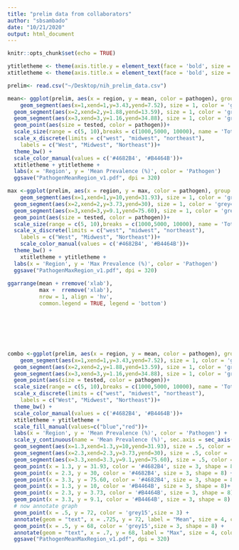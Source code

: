 ```yaml
---
title: "prelim data from collaborators"
author: "sbsambado"
date: "10/21/2020"
output: html_document
---
```


```r
knitr::opts_chunk$set(echo = TRUE)

ytitletheme <- theme(axis.title.y = element_text(face = 'bold', size = 12, vjust = 0.5))
xtitletheme <- theme(axis.title.x = element_text(face = 'bold', size = 12, vjust = 0.5))

```


```r
prelim<- read.csv("~/Desktop/nih_prelim_data.csv")

mean<- ggplot(prelim, aes(x = region, y = mean, color = pathogen), group = region)+
    geom_segment(aes(x=1,xend=1,y=3.43,yend=7.52), size = 1, color = 'grey45')+
  geom_segment(aes(x=2,xend=2,y=1.88,yend=13.59), size = 1, color = 'grey45')+
  geom_segment(aes(x=3,xend=3,y=1.16,yend=34.88), size = 1, color = 'grey45')+
  geom_point(aes(size = tested, color = pathogen))+
  scale_size(range = c(5, 10),breaks = c(1000,5000, 10000), name = 'Total ticks tested')+
  scale_x_discrete(limits = c("west", "midwest", "northeast"),
    labels = c("West", "Midwest", "Northeast"))+
  theme_bw() +
  scale_color_manual(values = c('#4682B4', '#B4464B'))+
  xtitletheme + ytitletheme +
  labs(x = 'Region', y = 'Mean Prevalence (%)', color = 'Pathogen')
  ggsave("PathogenMeanRegion_v1.pdf", dpi = 320)

max <-ggplot(prelim, aes(x = region, y = max, color = pathogen), group = region)+
    geom_segment(aes(x=1,xend=1,y=10,yend=31.93), size = 1, color = 'grey45')+
  geom_segment(aes(x=2,xend=2,y=3.73,yend=30), size = 1, color = 'grey45')+
  geom_segment(aes(x=3,xend=3,y=9.1,yend=75.60), size = 1, color = 'grey45')+
  geom_point(aes(size = tested, color = pathogen))+
  scale_size(range = c(5, 10),breaks = c(1000,5000, 10000), name = 'Total ticks tested')+
  scale_x_discrete(limits = c("west", "midwest", "northeast"),
    labels = c("West", "Midwest", "Northeast"))+
    scale_color_manual(values = c('#4682B4', '#B4464B'))+
  theme_bw() +
    xtitletheme + ytitletheme +
  labs(x = 'Region', y = 'Max Prevalence (%)', color = 'Pathogen') 
  ggsave("PathogenMaxRegion_v1.pdf", dpi = 320)
 
ggarrange(mean + rremove('xlab'),
          max +  rremove('xlab'),
          nrow = 1, align = 'hv',
          common.legend = TRUE, legend = 'bottom')







combo <-ggplot(prelim, aes(x = region, y = mean, color = pathogen), group = region)+
    geom_segment(aes(x=1,xend=1,y=3.43,yend=7.52), size = 1, color = 'grey45')+
  geom_segment(aes(x=2,xend=2,y=1.88,yend=13.59), size = 1, color = 'grey45')+
  geom_segment(aes(x=3,xend=3,y=1.16,yend=34.88), size = 1, color = 'grey45')+
  geom_point(aes(size = tested, color = pathogen))+
  scale_size(range = c(5, 10),breaks = c(1000,5000, 10000), name = 'Total ticks tested')+
  scale_x_discrete(limits = c("west", "midwest", "northeast"),
    labels = c("West", "Midwest", "Northeast"))+
  theme_bw() +
  scale_color_manual(values = c('#4682B4', '#B4464B'))+
  xtitletheme + ytitletheme +
  scale_fill_manual(values=c("blue","red"))+
  labs(x = 'Region', y = 'Mean Prevalence (%)', color = 'Pathogen') +
  scale_y_continuous(name = 'Mean Prevalence (%)', sec.axis = sec_axis(trans=~.*1, name = 'Max Prevalence (%)' ))+
  geom_segment(aes(x=1.3,xend=1.3,y=10,yend=31.93), size = .5, color = 'grey45')+
  geom_segment(aes(x=2.3,xend=2.3,y=3.73,yend=30), size = .5, color = 'grey45')+
  geom_segment(aes(x=3.3,xend=3.3,y=9.1,yend=75.60), size = .5, color = 'grey45')+
  geom_point(x = 1.3, y = 31.93, color = '#4682B4', size = 3, shape = 8)+
  geom_point(x = 2.3, y = 30, color = '#4682B4', size = 3, shape = 8) +
  geom_point(x = 3.3, y = 75.60, color = '#4682B4', size = 3, shape = 8) +
  geom_point(x = 1.3, y = 10, color = '#B4464B', size = 3, shape = 8)+
  geom_point(x = 2.3, y = 3.73, color = '#B4464B', size = 3, shape = 8) +
  geom_point(x = 3.3, y = 9.1, color = '#B4464B', size = 3, shape = 8) +
  # now annotate graph
  geom_point(x = .5, y = 72, color = 'grey15',size = 3) +
  annotate(geom = "text", x = .725, y = 72, label = "Mean", size = 4, color = 'red') +
  geom_point(x = .5, y = 68, color = 'grey15',size = 3, shape = 8) +
  annotate(geom = "text", x = .7, y = 68, label = "Max", size = 4, color = 'red')
  ggsave("PathogenMeanMaxRegion_v1.pdf", dpi = 320)


```

